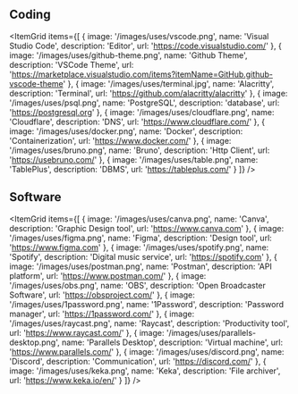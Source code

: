 ## Coding

<ItemGrid
  items={[
    {
      image: '/images/uses/vscode.png',
      name: 'Visual Studio Code',
      description: 'Editor',
      url: 'https://code.visualstudio.com/'
    },
    {
      image: '/images/uses/github-theme.png',
      name: 'Github Theme',
      description: 'VSCode Theme',
      url: 'https://marketplace.visualstudio.com/items?itemName=GitHub.github-vscode-theme'
    },
    {
      image: '/images/uses/terminal.jpg',
      name: 'Alacritty',
      description: 'Terminal',
      url: 'https://github.com/alacritty/alacritty'
    },
    {
      image: '/images/uses/psql.png',
      name: 'PostgreSQL',
      description: 'database',
      url: 'https://postgresql.org'
    },
    {
      image: '/images/uses/cloudflare.png',
      name: 'Cloudflare',
      description: 'DNS',
      url: 'https://www.cloudflare.com/'
    },
    {
      image: '/images/uses/docker.png',
      name: 'Docker',
      description: 'Containerization',
      url: 'https://www.docker.com/'
    },
    {
      image: '/images/uses/bruno.png',
      name: 'Bruno',
      description: 'Http Client',
      url: 'https://usebruno.com/'
    },
    {
      image: '/images/uses/table.png',
      name: 'TablePlus',
      description: 'DBMS',
      url: 'https://tableplus.com/'
    }
  ]}
/>

## Software

<ItemGrid
  items={[
    {
      image: '/images/uses/canva.png',
      name: 'Canva',
      description: 'Graphic Design tool',
      url: 'https://www.canva.com'
    },
    {
      image: '/images/uses/figma.png',
      name: 'Figma',
      description: 'Design tool',
      url: 'https://www.figma.com'
    },
    {
      image: '/images/uses/spotify.png',
      name: 'Spotify',
      description: 'Digital music service',
      url: 'https://spotify.com'
    },
    {
      image: '/images/uses/postman.png',
      name: 'Postman',
      description: 'API platform',
      url: 'https://www.postman.com/'
    },
    {
      image: '/images/uses/obs.png',
      name: 'OBS',
      description: 'Open Broadcaster Software',
      url: 'https://obsproject.com/'
    },
    {
      image: '/images/uses/1password.png',
      name: '1Password',
      description: 'Password manager',
      url: 'https://1password.com/'
    },
    {
      image: '/images/uses/raycast.png',
      name: 'Raycast',
      description: 'Productivity tool',
      url: 'https://www.raycast.com/'
    },
    {
      image: '/images/uses/parallels-desktop.png',
      name: 'Parallels Desktop',
      description: 'Virtual machine',
      url: 'https://www.parallels.com/'
    },
    {
      image: '/images/uses/discord.png',
      name: 'Discord',
      description: 'Communication',
      url: 'https://discord.com/'
    },
    {
      image: '/images/uses/keka.png',
      name: 'Keka',
      description: 'File archiver',
      url: 'https://www.keka.io/en/'
    }
  ]}
/>
